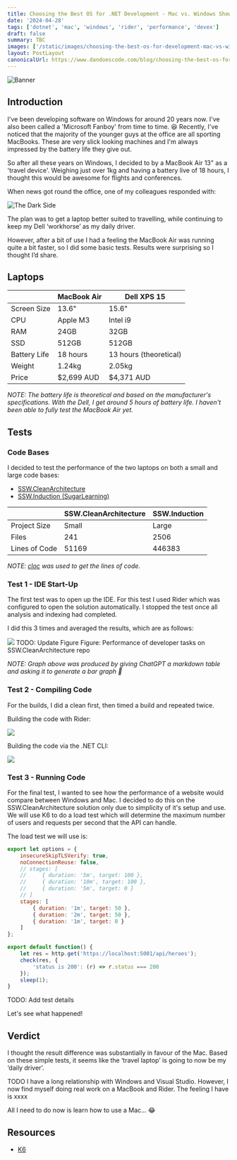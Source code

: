 ```yaml
---
title: Choosing the Best OS for .NET Development - Mac vs. Windows Showdown
date: '2024-04-28'
tags: ['dotnet', 'mac', 'windows', 'rider', 'performance', 'devex']
draft: false
summary: TBC
images: ['/static/images/choosing-the-best-os-for-development-mac-vs-windows-showdown/banner.png']
layout: PostLayout
canonicalUrl: https://www.dandoescode.com/blog/choosing-the-best-os-for-development-mac-vs-windows-showdown
---
```


![Banner](/static/images/choosing-the-best-os-for-development-mac-vs-windows-showdown/banner.png)

<TOCInline toc={props.toc} exclude="Overview" toHeading={3} />

## Introduction

I've been developing software on Windows for around 20 years now.  I've also been called a 'Microsoft Fanboy' from time to time. 😆  Recently, I've noticed that the majority of the younger guys at the office are all sporting MacBooks.  These are very slick looking machines and I'm always impressed by the battery life they give out.

So after all these years on Windows, I decided to by a MacBook Air 13" as a 'travel device'.  Weighing just over 1kg and having a battery live of 18 hours, I thought this would be awesome for flights and conferences.

When news got round the office, one of my colleagues responded with:

![The Dark Side](/static/images/choosing-the-best-os-for-development-mac-vs-windows-showdown/the-dark-side.jpeg)

The plan was to get a laptop better suited to travelling, while continuing to keep my Dell ‘workhorse’ as my daily driver.

However, after a bit of use I had a feeling the MacBook Air was running quite a bit faster, so I did some basic tests.  Results were surprising so I thought I’d share.

## Laptops

|              | MacBook Air | Dell XPS 15            |
|--------------|-------------|------------------------|
| Screen Size  | 13.6"       | 15.6"                  |
| CPU          | Apple M3    | Intel i9               |
| RAM          | 24GB        | 32GB                   |
| SSD          | 512GB       | 512GB                  |
| Battery Life | 18 hours    | 13 hours (theoretical) |
| Weight       | 1.24kg      | 2.05kg                 |
| Price        | $2,699 AUD  | $4,371 AUD             |

*NOTE: The battery life is theoretical and based on the manufacturer's specifications.  With the Dell, I get around 5 hours of battery life.  I haven't been able to fully test the MacBook Air yet.*

## Tests

### Code Bases

I decided to test the performance of the two laptops on both a small and large code bases:

- [SSW.CleanArchitecture](https://github.com/SSWConsulting/SSW.CleanArchitecture)
- [SSW.Induction (SugarLearning)](https://sugarlearning.com/)

|               | SSW.CleanArchitecture | SSW.Induction |
|---------------|-----------------------|---------------|
| Project Size  | Small                 | Large         |
| Files         | 241                   | 2506          |
| Lines of Code | 51169                 | 446383        |

*NOTE: [cloc](https://github.com/AlDanial/cloc) was used to get the lines of code.*

### Test 1 - IDE Start-Up

The first test was to open up the IDE.  For this test I used Rider which was configured to open the solution automatically. I stopped the test once all analysis and indexing had completed.

I did this 3 times and averaged the results, which are as follows:

![](/static/images/choosing-the-best-os-for-development-mac-vs-windows-showdown/graph1.png)
TODO: Update Figure
Figure: Performance of developer tasks on SSW.CleanArchitecture repo

*NOTE: Graph above was produced by giving ChatGPT a markdown table and asking it to generate a bar graph 🤖*

### Test 2 - Compiling Code

For the builds, I did a clean first, then timed a build and repeated twice.

Building the code with Rider:

![](/static/images/choosing-the-best-os-for-development-mac-vs-windows-showdown/graph2.png)

Building the code via the .NET CLI:

![](/static/images/choosing-the-best-os-for-development-mac-vs-windows-showdown/graph3.png)

### Test 3 - Running Code

For the final test, I wanted to see how the performance of a website would compare between Windows and Mac.  I decided to do this on the SSW.CleanArchitecture solution only due to simplicity of it's setup and use.  We will use K6 to do a load test which will determine the maximum number of users and requests per second that the API can handle.

The load test we will use is:

```js
export let options = {
    insecureSkipTLSVerify: true,
    noConnectionReuse: false,
    // stages: [
    //     { duration: '5m', target: 100 },
    //     { duration: '10m', target: 100 },
    //     { duration: '5m', target: 0 }
    // ]
    stages: [
        { duration: '1m', target: 50 },
        { duration: '2m', target: 50 },
        { duration: '1m', target: 0 }
    ]
};

export default function() {
    let res = http.get('https://localhost:5001/api/heroes');
    check(res, {
        'status is 200': (r) => r.status === 200
    });
    sleep(1);
}
```

TODO: Add test details

Let's see what happened!

## Verdict

I thought the result difference was substantially in favour of the Mac.  Based on these simple tests, it seems like the ‘travel laptop’ is going to now be my ‘daily driver’.

TODO
I have a long relationship with Windows and Visual Studio.  However, I now find myself doing real work on a MacBook and Rider. The feeling I have is xxxx

All I need to do now is learn how to use a Mac… 😂

## Resources

- [K6](https://k6.io/)
